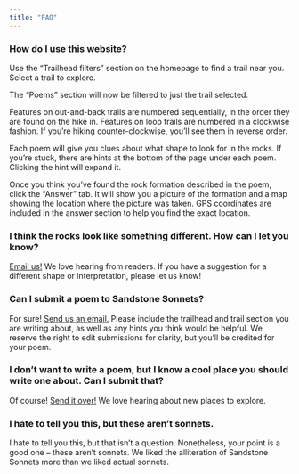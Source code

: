 ```yaml
---
title: "FAQ"
---
```


### How do I use this website?

Use the "Trailhead filters" section on the homepage to find a trail near you. Select a trail to explore.  

The "Poems" section will now be filtered to just the trail selected.

Features on out-and-back trails are numbered sequentially, in the order they are found on the hike in. Features on loop trails are numbered in a clockwise fashion. If you're hiking counter-clockwise, you'll see them in reverse order.  

Each poem will give you clues about what shape to look for in the rocks. If you're stuck, there are hints at the bottom of the page under each poem. Clicking the hint will expand it.

Once you think you've found the rock formation described in the poem, click the "Answer" tab. It will show you a picture of the formation and a map showing the location where the picture was taken. GPS coordinates are included in the answer section to help you find the exact location.

### I think the rocks look like something different. How can I let you know?

[Email us!](mailto:mail@sandstonesonnets.com?subject=Poem%20Feedback&body=I%20think%20the%20poem%20about%20%5Binsert%20trailhead%20name%5D%20feature%20number%20%5Binsert%20feature%20number%5D%20should%20be%20changed%20because...) We love hearing from readers. If you have a suggestion for a different shape or interpretation, please let us know!

### Can I submit a poem to Sandstone Sonnets?

For sure! [Send us an email.](mailto:mail@sandstonesonnets.com?subject=Poem%20Submission&body=I%20would%20like%20to%20submit%20the%20following%20poem%20for%20consideration:%0A%0A%5Binsert%20poem%20text%20here%5D) Please include the trailhead and trail section you are writing about, as well as any hints you think would be helpful. We reserve the right to edit submissions for clarity, but you'll be credited for your poem.

### I don't want to write a poem, but I know a cool place you should write one about. Can I submit that?

Of course! [Send it over!](mailto:mail@sandstonesonnets.com?subject=Poem%20Suggestion&body=I%20have%20a%20great%20idea%20for%20a%20poem%20about%20%5Binsert%20location%20here%5D.) We love hearing about new places to explore.

### I hate to tell you this, but these aren't sonnets.

I hate to tell you this, but that isn't a question. Nonetheless, your point is a good one -- these aren't sonnets. We liked the alliteration of Sandstone Sonnets more than we liked actual sonnets.